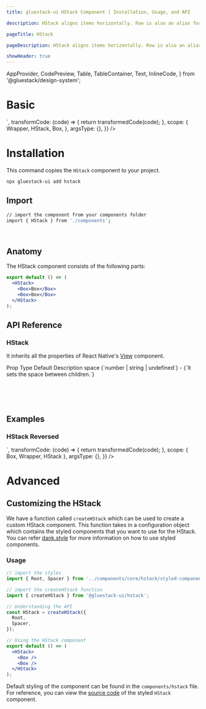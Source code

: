 ```yaml
---
title: gluestack-ui HStack Component | Installation, Usage, and API

description: HStack aligns items horizontally. Row is also an alias for HStack.

pageTitle: HStack

pageDescription: HStack aligns items horizontally. Row is also an alias for HStack.

showHeader: true
---
```



<Meta title="components/Layout/HStack" />

  AppProvider,
  CodePreview,
  Table,
  TableContainer,
  Text,
  InlineCode,
} from '@gluestack/design-system';


# Basic

<AppProvider>
  <CodePreview
    showComponentRenderer={true}
    showArgsController={false}
    metaData={{
      code: `
<HStack space="md" >
  <Box sx={{ w: 100, h: 100, bg: '$blue300' }} />
  <Box sx={{ w: 100, h: 100, bg: '$blue400' }} />
  <Box sx={{ w: 100, h: 100, bg: '$blue500' }} />
</HStack>
`,
      transformCode: (code) => {
        return transformedCode(code);
      },
      scope: {
        Wrapper,
        HStack,
        Box,
      },
      argsType: {},
    }}
  />
</AppProvider>
<br />

# Installation

This command copies the `HStack` component to your project.

```bash
npx gluestack-ui add hstack
```

## Import

```bash
// import the component from your components folder
import { HStack } from './components';
```

<br />

## Anatomy

The HStack component consists of the following parts:

```jsx
export default () => (
  <HStack>
    <Box>Box</Box>
    <Box>Box</Box>
  </HStack>
);
```

## API Reference

### HStack

It inherits all the properties of React Native's [View](https://reactnative.dev/docs/view#props) component.

<AppProvider>
  <TableContainer>
    <Table>
      <Table.THead>
        <Table.TR>
          <Table.TH>
            <Table.TText>Prop</Table.TText>
          </Table.TH>
          <Table.TH>
            <Table.TText>Type</Table.TText>
          </Table.TH>
          <Table.TH>
            <Table.TText>Default</Table.TText>
          </Table.TH>
          <Table.TH>
            <Table.TText>Description</Table.TText>
          </Table.TH>
        </Table.TR>
      </Table.THead>
      <Table.TBody>
        <Table.TR>
          <Table.TD>
            <Table.TText>
              <InlineCode>space</InlineCode>
            </Table.TText>
          </Table.TD>
          <Table.TD>
            <Table.TText>{`number | string | undefined`}</Table.TText>
          </Table.TD>
          <Table.TD>
            <Table.TText>-</Table.TText>
          </Table.TD>
          <Table.TD>
            <Table.TText>{`It sets the space between children.`}</Table.TText>
          </Table.TD>
        </Table.TR>
      </Table.TBody>
    </Table>
  </TableContainer>
</AppProvider>

<br />
<br />

## Examples

### HStack Reversed

<AppProvider>
  <CodePreview
    showComponentRenderer={true}
    showArgsController={false}
    metaData={{
      code: `
<HStack space="md" reversed>
  <Box sx={{ w: 100, h: 100, bg: '$blue300' }} />
  <Box sx={{ w: 100, h: 100, bg: '$blue400' }} />
  <Box sx={{ w: 100, h: 100, bg: '$blue500' }} />
</HStack>
`,
      transformCode: (code) => {
        return transformedCode(code);
      },
      scope: { Box, Wrapper, HStack },
      argsType: {},
    }}
  />
</AppProvider>

<br />

# Advanced

## Customizing the HStack

We have a function called `createHStack` which can be used to create a custom HStack component. This function takes in a configuration object which contains the styled components that you want to use for the HStack. You can refer [dank.style](https://dank.style/) for more information on how to use styled components.

### Usage

```jsx
// import the styles
import { Root, Spacer } from '../components/core/hstack/styled-components';

// import the createHStack function
import { createHStack } from '@gluestack-ui/hstack';

// Understanding the API
const HStack = createHStack({
  Root,
  Spacer,
});

// Using the HStack component
export default () => (
  <HStack>
    <Box />
    <Box />
  </HStack>
);
```

Default styling of the component can be found in the `components/hstack` file. For reference, you can view the [source code](https://github.com/gluestack/gluestack-ui/blob/development/example/storybook/src/ui-components/HStack/index.tsx) of the styled `HStack` component.
